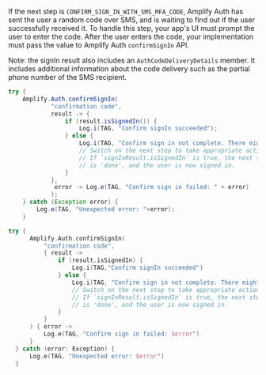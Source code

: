 If the next step is `CONFIRM_SIGN_IN_WITH_SMS_MFA_CODE`, Amplify Auth has sent the user a random code over SMS, and is waiting to find out if the user successfully received it. To handle this step, your app's UI must prompt the user to enter the code. After the user enters the code, your implementation must pass the value to Amplify Auth `confirmSignIn` API.

Note: the signIn result also includes an `AuthCodeDeliveryDetails` member. It includes additional information about the code delivery such as the partial phone number of the SMS recipient.

<BlockSwitcher>

<Block name="Java">

```java
try {
    Amplify.Auth.confirmSignIn(
            "confirmation code",
            result -> {
                if (result.isSignedIn()) {
                    Log.i(TAG, "Confirm signIn succeeded");
                } else {
                    Log.i(TAG, "Confirm sign in not complete. There might be additional steps: " + result.getNextStep());
                    // Switch on the next step to take appropriate actions.
                    // If `signInResult.isSignedIn` is true, the next step
                    // is 'done', and the user is now signed in.
                }
            },
             error -> Log.e(TAG, "Confirm sign in failed: " + error)
            );
    } catch (Exception error) {
        Log.e(TAG, "Unexpected error: "+error);
    }
```
</Block>

<Block name="Kotlin">

```kotlin
try {
      Amplify.Auth.confirmSignIn(
          "confirmation code",
          { result ->
              if (result.isSignedIn) {
                  Log.i(TAG,"Confirm signIn succeeded")
              } else {
                  Log.i(TAG, "Confirm sign in not complete. There might be additional steps: ${result.nextStep}")
                  // Switch on the next step to take appropriate actions.
                  // If `signInResult.isSignedIn` is true, the next step
                  // is 'done', and the user is now signed in.
              }
          }
      ) { error ->
          Log.e(TAG, "Confirm sign in failed: $error")
      }
  } catch (error: Exception) {
      Log.e(TAG, "Unexpected error: $error")
  }
```
</Block>

</BlockSwitcher>
